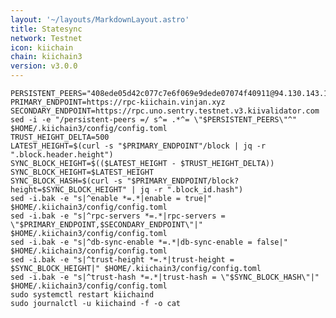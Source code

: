 ```yaml
---
layout: '~/layouts/MarkdownLayout.astro'
title: Statesync
network: Testnet
icon: kiichain
chain: kiichain3
version: v3.0.0
---
```


```
PERSISTENT_PEERS="408ede05d42c077c7e6f069e9dede07074f40911@94.130.143.184:19656,5b6aa55124c0fd28e47d7da091a69973964a9fe1@uno.sentry.testnet.v3.kiivalidator.com:26656"
PRIMARY_ENDPOINT=https://rpc-kiichain.vinjan.xyz
SECONDARY_ENDPOINT=https://rpc.uno.sentry.testnet.v3.kiivalidator.com
sed -i -e "/persistent-peers =/ s^= .*^= \"$PERSISTENT_PEERS\"^" $HOME/.kiichain3/config/config.toml
TRUST_HEIGHT_DELTA=500
LATEST_HEIGHT=$(curl -s "$PRIMARY_ENDPOINT"/block | jq -r ".block.header.height")
SYNC_BLOCK_HEIGHT=$(($LATEST_HEIGHT - $TRUST_HEIGHT_DELTA))
SYNC_BLOCK_HEIGHT=$LATEST_HEIGHT
SYNC_BLOCK_HASH=$(curl -s "$PRIMARY_ENDPOINT/block?height=$SYNC_BLOCK_HEIGHT" | jq -r ".block_id.hash")
sed -i.bak -e "s|^enable *=.*|enable = true|" $HOME/.kiichain3/config/config.toml
sed -i.bak -e "s|^rpc-servers *=.*|rpc-servers = \"$PRIMARY_ENDPOINT,$SECONDARY_ENDPOINT\"|" $HOME/.kiichain3/config/config.toml
sed -i.bak -e "s|^db-sync-enable *=.*|db-sync-enable = false|" $HOME/.kiichain3/config/config.toml
sed -i.bak -e "s|^trust-height *=.*|trust-height = $SYNC_BLOCK_HEIGHT|" $HOME/.kiichain3/config/config.toml
sed -i.bak -e "s|^trust-hash *=.*|trust-hash = \"$SYNC_BLOCK_HASH\"|" $HOME/.kiichain3/config/config.toml
sudo systemctl restart kiichaind
sudo journalctl -u kiichaind -f -o cat
```



